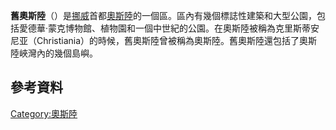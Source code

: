 {{Infobox settlement
| name                   = 旧奥斯陆区
| official_name          = Bydel Gamle Oslo
| type                   = 区
| image_shield           = Oslo komm.svg
| image_map              = Oslo_gamleoslo.png
| image_skyline          =
| latd =  | latm =  | lats =  | latNS = N
| longd =  | longm=  | longs=  | longEW= E
| coordinates_display    = inline,title
| coordinates_region     = NO
| subdivision_type       = 國家
| subdivision_name       = [[挪威|挪威]]
| subdivision_type2      = 城市
| subdivision_name2      = [[奥斯陆|奥斯陆]]
| iso_code               = [[ISO_3166-2:NO|NO-030101]]
| leader_title           = <!-- Governor -->
| leader_name            =
| area_total_km2         = 7.45
| area_footnotes         =
| area_rank              =
| area_note              =
| population_as_of       = 2004
| population_total       = 34,140
| population_footnotes   =
| population_rank        =
| population_note        =
| population_density_km2 = auto
| timezone1              = [[Central_European_Time|CET]]
| utc_offset1            = +1
| timezone1_DST          = [[Central_European_Summer_Time|CEST]]
| utc_offset1_DST        = +2
| website                = [http://www.bgo.oslo.kommune.no/ bgo.oslo.kommune.no]
}}
'''舊奧斯陸'''（{{lang-no|Gamle Oslo}}）是[[挪威|挪威]]首都[[奧斯陸|奧斯陸]]的一個區。區內有幾個標誌性建築和大型公園，包括愛德華·蒙克博物館、植物園和一個中世紀的公園。在奧斯陸被稱為克里斯蒂安尼亚（Christiania）的時候，舊奧斯陸曾被稱為奧斯陸。舊奧斯陸還包括了奧斯陸峽灣內的幾個島嶼。
==參考資料==
{{Reflist}}
{{coord|59.9129|N|10.7819|E|source:wikidata-and-enwiki-cat-tree_region:NO|display=title}}
{{挪威小作品}}
{{奧斯陸行政區劃}}
[[Category:奧斯陸|Category:奧斯陸]]